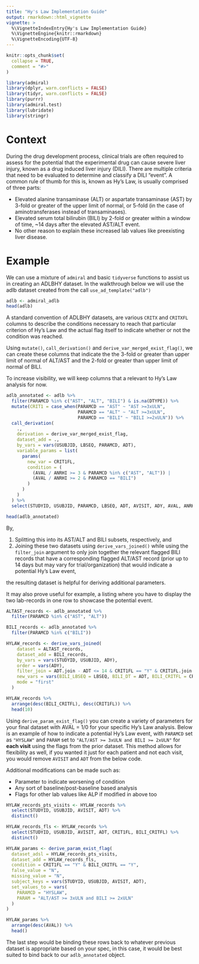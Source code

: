 ```yaml
---
title: "Hy's Law Implementation Guide"
output: rmarkdown::html_vignette
vignette: >
  %\VignetteIndexEntry{Hy's Law Implementation Guide}
  %\VignetteEngine{knitr::rmarkdown}
  %\VignetteEncoding{UTF-8}
---
```


```r
knitr::opts_chunk$set(
  collapse = TRUE,
  comment = "#>"
)

library(admiral)
library(dplyr, warn.conflicts = FALSE)
library(tidyr, warn.conflicts = FALSE)
library(purrr)
library(admiral.test)
library(lubridate)
library(stringr)
```

# Context
During the drug development process, clinical trials are often required to assess for the potential that the experimental drug can cause severe liver injury, known as a drug induced liver injury (DILI). There are multiple criteria that need to be evaluated to determine and classify a DILI "event". A common rule of thumb for this is, known as Hy's Law, is usually comprised of three parts:

- Elevated alanine transaminase (ALT) or aspartate transaminase (AST) by 3-fold or greater of the upper limit of normal, or 5-fold (in the case of aminotransferases instead of transaminases).
- Elevated serum total bilirubin (BILI) by 2-fold or greater within a window of time, ~14 days after the elevated AST/ALT event.
- No other reason to explain these increased lab values like preexisting liver disease.


# Example
We can use a mixture of `admiral` and basic `tidyverse` functions to assist us in creating an ADLBHY dataset. In the walkthrough below we will use the adlb dataset created from the call `use_ad_template("adlb")`

```r
adlb <- admiral_adlb
head(adlb)
```

A standard convention of ADLBHY datasets, are various `CRITX` and `CRITXFL` columns to describe the conditions necessary to reach that particular criterion of Hy's Law and the actual flag itself to indicate whether or not the condition was reached.

Using `mutate()`, `call_derivation()` and `derive_var_merged_exist_flag()`, we can create these columns that indicate the the 3-fold or greater than upper limit of normal of ALT/AST and the 2-fold or greater than upper limit of normal of BILI.

To increase visibility, we will keep columns that a relevant to Hy's Law analysis for now. 

```r
adlb_annotated <- adlb %>%
  filter(PARAMCD %in% c("AST", "ALT", "BILI") & is.na(DTYPE)) %>%
  mutate(CRIT1 = case_when(PARAMCD == "AST" ~ "AST >=3xULN",
                           PARAMCD == "ALT" ~ "ALT >=3xULN",
                           PARAMCD == "BILI" ~ "BILI >=2xULN")) %>%
  call_derivation(
    .,
    derivation = derive_var_merged_exist_flag,
    dataset_add = .,
    by_vars = vars(USUBJID, LBSEQ, PARAMCD, ADT),
    variable_params = list(
      params(
        new_var = CRIT1FL,
        condition = (
          (AVAL / ANRHI >= 3 & PARAMCD %in% c("AST", "ALT")) |
          (AVAL / ANRHI >= 2 & PARAMCD == "BILI")
        )
      )
    )
  ) %>%
  select(STUDYID, USUBJID, PARAMCD, LBSEQ, ADT, AVISIT, ADY, AVAL, ANRHI, CRIT1, CRIT1FL)

head(adlb_annotated)
```

By,

  1) Splitting this into its AST/ALT and BILI subsets, respectively, and 
  2) Joining these two datasets using `derive_vars_joined()` while using the `filter_join` argument to only join together the relevant flagged BILI records that have a corresponding flagged ALT/AST record (prior up to 14 days but may vary for trial/organization) that would indicate a potential Hy's Law event, 

the resulting dataset is helpful for deriving additional parameters.

It may also prove useful for example, a listing where you have to display the two lab-records in one row to showcase the potential event. 

```r
ALTAST_records <- adlb_annotated %>%
  filter(PARAMCD %in% c("AST", "ALT"))

BILI_records <- adlb_annotated %>%
  filter(PARAMCD %in% c("BILI")) 

HYLAW_records <- derive_vars_joined(
    dataset = ALTAST_records,
    dataset_add = BILI_records,
    by_vars = vars(STUDYID, USUBJID, ADY),
    order = vars(ADY),
    filter_join = ADT.join - ADT <= 14 & CRIT1FL == "Y" & CRIT1FL.join == "Y",
    new_vars = vars(BILI_LBSEQ = LBSEQ, BILI_DT = ADT, BILI_CRITFL = CRIT1FL),
    mode = "first"
  )

HYLAW_records %>% 
  arrange(desc(BILI_CRITFL), desc(CRIT1FL)) %>% 
  head(10)
```

Using `derive_param_exist_flag()` you can create a variety of parameters for your final dataset with AVAL = 1/0 for your specific Hy's Law analysis. Below is an example of how to indicate a potential Hy's Law event, with `PARAMCD` set as `"HYSLAW"` and `PARAM` set to `"ALT/AST >= 3xULN and BILI >= 2xULN"` for **each visit** using the flags from the prior dataset. This method allows for flexibility as well, if you wanted it just for each patient and not each visit, you would remove `AVISIT` and `ADT` from the below code. 

Additional modifications can be made such as:

- Parameter to indicate worsening of condition
- Any sort of baseline/post-baseline based analysis
- Flags for other lab values like ALP if modified in above too

```r
HYLAW_records_pts_visits <- HYLAW_records %>%
  select(STUDYID, USUBJID, AVISIT, ADT) %>%
  distinct()

HYLAW_records_fls <- HYLAW_records %>%
  select(STUDYID, USUBJID, AVISIT, ADT, CRIT1FL, BILI_CRITFL) %>%
  distinct()

HYLAW_params <- derive_param_exist_flag(
  dataset_adsl = HYLAW_records_pts_visits,
  dataset_add = HYLAW_records_fls,
  condition = CRIT1FL == "Y" & BILI_CRITFL == "Y",
  false_value = "N",
  missing_value = "N",
  subject_keys = vars(STUDYID, USUBJID, AVISIT, ADT),
  set_values_to = vars(
    PARAMCD = "HYSLAW",
    PARAM = "ALT/AST >= 3xULN and BILI >= 2xULN"
  )
)

HYLAW_params %>%
  arrange(desc(AVAL)) %>% 
  head()
```

The last step would be binding these rows back to whatever previous dataset is appropriate based on your spec, in this case, it would be best suited to bind back to our `adlb_annotated` object.
